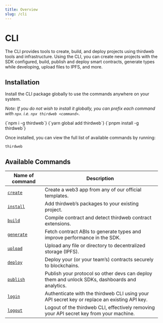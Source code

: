 ```yaml
---
title: Overview
slug: /cli
---
```



# CLI

The CLI provides tools to create, build, and deploy projects using thirdweb tools and infrastructure. Using the CLI, you can
create new projects with the SDK configured, build, publish and deploy smart contracts, generate types while developing, upload files to IPFS, and more.

<OpenSourceInfo
  repoName="CLI"
  repoUrl="https://github.com/thirdweb-dev/js/tree/main/packages/cli"
  isLibrary={false}
/>

## Installation

Install the CLI package globally to use the commands anywhere on your system.

_Note: If you do not wish to install it globally, you can prefix each command with `npx`. i.e. `npx thirdweb <command>`_.

<Tabs>
  <TabItem value="npm" label="npm" default>
    <CodeBlock language="bash">{`npm i -g thirdweb`}</CodeBlock>
  </TabItem>
  <TabItem value="yarn" label="yarn">
    <CodeBlock language="bash">{`yarn global add thirdweb`}</CodeBlock>
  </TabItem>
  <TabItem value="pnpm" label="pnpm">
    <CodeBlock language="bash">{`pnpm install -g thirdweb`}</CodeBlock>
  </TabItem>
</Tabs>

Once installed, you can view the full list of available commands by running:

```bash
thirdweb
```

## Available Commands

| Name of command             | Description                                                                                    |
| --------------------------- | ---------------------------------------------------------------------------------------------- |
| [`create`](/cli/create)     | Create a web3 app from any of our official templates.                                          |
| [`install`](/cli/install)   | Add thirdweb&rsquo;s packages to your existing project.                                        |
| [`build`](/cli/build)       | Compile contract and detect thirdweb contract extensions.                                      |
| [`generate`](/cli/generate) | Fetch contract ABIs to generate types and improve performance in the SDK.                      |
| [`upload`](/cli/upload)     | Upload any file or directory to decentralized storage (IPFS).                                  |
| [`deploy`](/deploy)         | Deploy your (or your team&rsquo;s) contracts securely to blockchains.                          |
| [`publish`](/publish)       | Publish your protocol so other devs can deploy them and unlock SDKs, dashboards and analytics. |
| [`login`](/cli/login)       | Authenticate with the thirdweb CLI using your API secret key or replace an existing API key.   |
| [`logout`](/cli/logout)     | Logout of the thirdweb CLI, effectively removing your API secret key from your machine.        |
